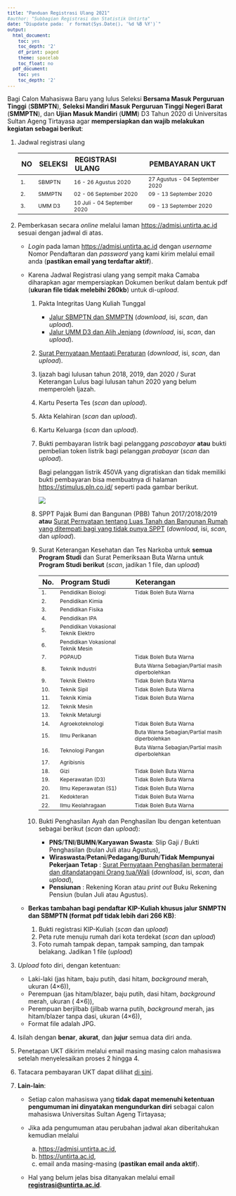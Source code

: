 ```yaml
---
title: "Panduan Registrasi Ulang 2021"
#author: "Subbagian Registrasi dan Statistik Untirta"
date: "Diupdate pada: `r format(Sys.Date(), '%d %B %Y')`"
output:
  html_document:
    toc: yes
    toc_depth: '2'
    df_print: paged
    theme: spacelab
    toc_float: no
  pdf_document:
    toc: yes
    toc_depth: '2'
---
```


```{=html}
<style type="text/css">

body{ /* Normal  */
      font-size: 14px;
  }
td {  /* Table  */
  font-size: 12px;
}
h1.title {
  font-size: 28px;
  color: Maroon;
}
h1 { /* Header 1 */
  font-size: 24px;
  color: Maroon;
  font-weight: bold;
}
h2 { /* Header 2 */
  font-size: 20px;
  color: Maroon;
  font-weight: bold;
}
h3 { /* Header 3 */
  font-size: 16px;
#  font-family: "Times New Roman", Times, serif;
  color: Maroon;
  font-weight: bold;
}
h4 { /* Header 4 */
  font-size: 14px;
  color: Maroon;
  font-weight: bold;
}
code.r{ /* Code block */
    font-size: 12px;
}
pre { /* Code block - determines code spacing between lines */
    font-size: 12px;
}
</style>
```
Bagi Calon Mahasiswa Baru yang lulus Seleksi **Bersama Masuk Perguruan Tinggi** (**SBMPTN**), **Seleksi Mandiri Masuk Perguruan Tinggi Negeri Barat** (**SMMPTN**), dan **Ujian Masuk Mandiri** (**UMM**) D3 Tahun 2020 di Universitas Sultan Ageng Tirtayasa agar **mempersiapkan dan wajib melakukan kegiatan sebagai berikut**:

1.  Jadwal registrasi ulang

    | NO  | SELEKSI | REGISTRASI ULANG            | PEMBAYARAN UKT                 |
    |:----|:--------|:----------------------------|:-------------------------------|
    | 1\. | SBMPTN  | 16 - 26 Agustus 2020        | 27 Agustus - 04 September 2020 |
    | 2\. | SMMPTN  | 02 - 06 September 2020      | 09 - 13 September 2020         |
    | 3\. | UMM D3  | 10 Juli - 04 September 2020 | 09 - 13 September 2020         |

2.  Pemberkasan secara *online* melalui laman <https://admisi.untirta.ac.id> sesuai dengan jadwal di atas.

    -   *Login* pada laman <https://admisi.untirta.ac.id> dengan *username* Nomor Pendaftaran dan *password* yang kami kirim melalui email anda (**pastikan email yang terdaftar aktif**).

    -   Karena Jadwal Registrasi ulang yang sempit maka Camaba diharapkan agar mempersiapkan Dokumen berikut dalam bentuk pdf (**ukuran file tidak melebihi 260kb**) untuk di-*upload*.

        1.  Pakta Integritas Uang Kuliah Tunggal

            -   [Jalur SBMPTN dan SMMPTN](https://drive.google.com/file/d/1NZKdSxkkQ_Xqc67esXABnTGOSXUDaarN/view?usp=sharing){target="_blank"} (*download*, isi, *scan*, dan *upload*).
            -   [Jalur UMM D3 dan Alih Jenjang](https://drive.google.com/file/d/1F19P5ILL59fXVp004ce3mLjBcmfkbjkp/view?usp=sharing){target="_blank"} (*download*, isi, *scan*, dan *upload*).

        2.  [Surat Pernyataan Mentaati Peraturan](https://drive.google.com/file/d/1PVRiZNWKmgZjpMcnoPaplPmC19CldU3r/view?usp=sharing){target="_blank"} (*download*, isi, *scan*, dan *upload*).

        3.  Ijazah bagi lulusan tahun 2018, 2019, dan 2020 / Surat Keterangan Lulus bagi lulusan tahun 2020 yang belum memperoleh Ijazah.

        4.  Kartu Peserta Tes (*scan* dan *upload*).

        5.  Akta Kelahiran (*scan* dan *upload*).

        6.  Kartu Keluarga (*scan* dan *upload*).

        7.  Bukti pembayaran listrik bagi pelanggang *pascabayar* **atau** bukti pembelian token listrik bagi pelanggan *prabayar* (*scan* dan *upload*).

            Bagi pelanggan listrik 450VA yang digratiskan dan tidak memiliki bukti pembayaran bisa membuatnya di halaman <https://stimulus.pln.co.id/> seperti pada gambar berikut.

            ![](pln.PNG)

        8.  SPPT Pajak Bumi dan Bangunan (PBB) Tahun 2017/2018/2019 **atau** [Surat Pernyataan tentang Luas Tanah dan Bangunan Rumah yang ditempati bagi yang tidak punya SPPT](https://drive.google.com/file/d/1N_psISSck4wNBiVjphcQqBRLAIKMPWF6/view?usp=sharing){target="_blank"} (*download*, isi, *scan*, dan *upload*).

        9.  Surat Keterangan Kesehatan dan Tes Narkoba untuk **semua Program Studi** dan Surat Pemeriksaan Buta Warna untuk **Program Studi berikut** (*scan*, jadikan 1 file, dan *upload*)

            | No.  | Program Studi                        | Keterangan                                      |
            |:-----|:-------------------------------------|:------------------------------------------------|
            | 1\.  | Pendidikan Biologi                   | Tidak Boleh Buta Warna                          |
            | 2\.  | Pendidikan Kimia                     |                                                 |
            | 3\.  | Pendidikan Fisika                    |                                                 |
            | 4\.  | Pendidikan IPA                       |                                                 |
            | 5\.  | Pendidikan Vokasional Teknik Elektro |                                                 |
            | 6\.  | Pendidikan Vokasional Teknik Mesin   |                                                 |
            | 7\.  | PGPAUD                               | Tidak Boleh Buta Warna                          |
            | 8\.  | Teknik Industri                      | Buta Warna Sebagian/Partial masih diperbolehkan |
            | 9\.  | Teknik Elektro                       | Tidak Boleh Buta Warna                          |
            | 10\. | Teknik Sipil                         | Tidak Boleh Buta Warna                          |
            | 11\. | Teknik Kimia                         | Tidak Boleh Buta Warna                          |
            | 12\. | Teknik Mesin                         |                                                 |
            | 13\. | Teknik Metalurgi                     |                                                 |
            | 14\. | Agroekoteknologi                     | Tidak Boleh Buta Warna                          |
            | 15\. | Ilmu Perikanan                       | Buta Warna Sebagian/Partial masih diperbolehkan |
            | 16\. | Teknologi Pangan                     | Buta Warna Sebagian/Partial masih diperbolehkan |
            | 17\. | Agribisnis                           |                                                 |
            | 18\. | Gizi                                 | Tidak Boleh Buta Warna                          |
            | 19\. | Keperawatan (D3)                     | Tidak Boleh Buta Warna                          |
            | 20\. | Ilmu Keperawatan (S1)                | Tidak Boleh Buta Warna                          |
            | 21\. | Kedokteran                           | Tidak Boleh Buta Warna                          |
            | 22\. | Ilmu Keolahragaan                    | Tidak Boleh Buta Warna                          |

        10. Bukti Penghasilan Ayah dan Penghasilan Ibu dengan ketentuan sebagai berikut (*scan* dan *upload*):

            -   **PNS**/**TNI**/**BUMN**/**Karyawan Swasta**: Slip Gaji / Bukti Penghasilan (bulan Juli atau Agustus),
            -   **Wiraswasta**/**Petani**/**Pedagang**/**Buruh**/**Tidak Mempunyai Pekerjaan Tetap** : [Surat Pernyataan Penghasilan bermaterai dan ditandatangani Orang tua/Wali](https://drive.google.com/file/d/1NZq31ZS_zoJofnCPWnpP07nOvCYvRSM0/view?usp=sharing){target="_blank"} (*download*, isi, *scan*, dan *upload*),
            -   **Pensiunan** : Rekening Koran atau *print out* Buku Rekening Pensiun (bulan Juli atau Agustus).

    -   **Berkas tambahan bagi pendaftar KIP-Kuliah khusus jalur SNMPTN dan SBMPTN (format pdf tidak lebih dari 266 KB)**:

        1.  Bukti registrasi KIP-Kuliah (*scan* dan *upload*)
        2.  Peta rute menuju rumah dari kota terdekat (*scan* dan *upload*)
        3.  Foto rumah tampak depan, tampak samping, dan tampak belakang. Jadikan 1 file (*upload*)

3.  *Upload* foto diri, dengan ketentuan:

    -   Laki-laki (jas hitam, baju putih, dasi hitam, *background* merah, ukuran (4×6)),
    -   Perempuan (jas hitam/blazer, baju putih, dasi hitam, *background* merah, ukuran ( 4×6)),
    -   Perempuan berjilbab (jilbab warna putih, *background* merah, jas hitam/blazer tanpa dasi, ukuran (4×6)),
    -   Format file adalah JPG.

4.  Isilah dengan **benar**, **akurat**, dan **jujur** semua data diri anda.\

5.  Penetapan UKT dikirim melalui email masing masing calon mahasiswa setelah menyelesaikan proses 2 hingga 4.\

6.  Tatacara pembayaran UKT dapat dilihat [di sini](http://bit.ly/tirtaUKT){target="_blank"}.\

7.  **Lain-lain**:

    -   Setiap calon mahasiswa yang **tidak dapat memenuhi ketentuan pengumuman ini dinyatakan mengundurkan diri** sebagai calon mahasiswa Universitas Sultan Ageng Tirtayasa;

    -   Jika ada pengumuman atau perubahan jadwal akan diberitahukan kemudian melalui

        a.  <https://admisi.untirta.ac.id>,
        b.  <https://untirta.ac.id>,
        c.  email anda masing-masing (**pastikan email anda aktif**).

    -   Hal yang belum jelas bisa ditanyakan melalui email [**registrasi\@untirta.ac.id**](mailto:registrasi@untirta.ac.id){.email}.
